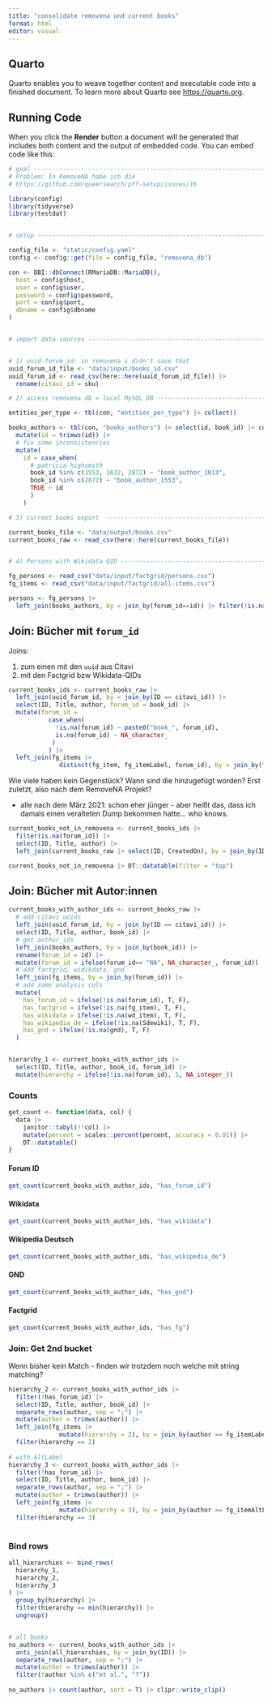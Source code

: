 ```yaml
---
title: "consolidate removena und current books"
format: html
editor: visual
---
```


## Quarto

Quarto enables you to weave together content and executable code into a finished document. To learn more about Quarto see <https://quarto.org>.

## Running Code

When you click the **Render** button a document will be generated that includes both content and the output of embedded code. You can embed code like this:

```r

# goal -------------------------------------------------------------------
# Problem: In RemoveNA habe ich die 
# https://github.com/queersearch/ptf-setup/issues/16

library(config)
library(tidyverse)
library(testdat)


# setup ------------------------------------------------------------------

config_file <- "static/config.yaml"
config <- config::get(file = config_file, "removena_db")

con <- DBI::dbConnect(RMariaDB::MariaDB(),
  host = config$host,
  user = config$user,
  password = config$password,
  port = config$port,
  dbname = config$dbname
)


# import data sources ----------------------------------------------------


# 1) uuid-forum_id: in removena i didn't save that
uuid_forum_id_file <- "data/input/books_id.csv"
uuid_forum_id <- read_csv(here::here(uuid_forum_id_file)) |>
  rename(citavi_id = sku)

# 2) access removena db = local MySQL DB ---------------------------------

entities_per_type <- tbl(con, "entities_per_type") |> collect()

books_authors <- tbl(con, "books_authors") |> select(id, book_id) |> collect() |> 
  mutate(id = trimws(id)) |> 
  # fix some inconsistencies
  mutate(
    id = case_when(
      # patricia highsmith
      book_id %in% c(1553, 1632, 2872) ~ "book_author_1013",
      book_id %in% c(2872) ~ "book_author_1553",
      TRUE ~ id
      )
    )

# 3) current books export  -----------------------------------------------

current_books_file <- "data/output/books.csv"
current_books_raw <- read_csv(here::here(current_books_file)) 


# 4) Persons with Wikidata QID --------------------------------------------

fg_persons <- read_csv("data/input/factgrid/persons.csv") 
fg_items <- read_csv("data/input/factgrid/all-items.csv")

persons <- fg_persons |> 
  left_join(books_authors, by = join_by(forum_id==id)) |> filter(!is.na(book_id))


```
## Join: Bücher mit `forum_id`

Joins: 

1. zum einen mit den `uuid` aus Citavi
2. mit den Factgrid bzw Wikidata-QIDs 

```r
current_books_ids <- current_books_raw |> 
  left_join(uuid_forum_id, by = join_by(ID == citavi_id)) |> 
  select(ID, Title, author, forum_id = book_id) |> 
  mutate(forum_id = 
           case_when(
             !is.na(forum_id) ~ paste0("book_", forum_id),
             is.na(forum_id) ~ NA_character_
            )
           ) |> 
  left_join(fg_items |> 
              distinct(fg_item, fg_itemLabel, forum_id), by = join_by(forum_id))
```

Wie viele haben kein Gegenstück? Wann sind die hinzugefügt worden? Erst zuletzt, also nach dem RemoveNA Projekt?

- alle nach dem März 2021: schon eher jünger - aber heißt das, dass ich damals einen veralteten Dump bekommen hatte... who knows.

```r
current_books_not_in_removena <- current_books_ids |> 
  filter(is.na(forum_id)) |> 
  select(ID, Title, author) |> 
  left_join(current_books_raw |> select(ID, CreatedOn), by = join_by(ID))

current_books_not_in_removena |> DT::datatable(filter = "top")
```

## Join: Bücher mit Autor:innen

```r
current_books_with_author_ids <- current_books_raw |> 
  # add citavi uuids
  left_join(uuid_forum_id, by = join_by(ID == citavi_id)) |> 
  select(ID, Title, author, book_id) |> 
  # get author_ids
  left_join(books_authors, by = join_by(book_id)) |> 
  rename(forum_id = id) |> 
  mutate(forum_id = ifelse(forum_id== "NA", NA_character_, forum_id)) |> 
  # add factgrid, widikdata, gnd
  left_join(fg_items, by = join_by(forum_id)) |> 
  # add some analysis cols
  mutate(
    has_forum_id = ifelse(!is.na(forum_id), T, F),
    has_factgrid = ifelse(!is.na(fg_item), T, F),
    has_wikidata = ifelse(!is.na(wd_item), T, F),
    has_wikipedia_de = ifelse(!is.na(Sdewiki), T, F),
    has_gnd = ifelse(!is.na(gnd), T, F)
  )


hierarchy_1 <- current_books_with_author_ids |> 
  select(ID, Title, author, book_id, forum_id) |>
  mutate(hierarchy = ifelse(!is.na(forum_id), 1, NA_integer_))
```

### Counts

```r
get_count <- function(data, col) {
  data |> 
    janitor::tabyl(!!col) |> 
    mutate(percent = scales::percent(percent, accuracy = 0.01)) |> 
    DT::datatable()
}
```

#### Forum ID 

```r
get_count(current_books_with_author_ids, "has_forum_id")
```

#### Wikidata 

```r
get_count(current_books_with_author_ids, "has_wikidata")
```

#### Wikipedia Deutsch 

```r
get_count(current_books_with_author_ids, "has_wikipedia_de")
```

#### GND 

```r
get_count(current_books_with_author_ids, "has_gnd")

```
#### Factgrid 

```r
get_count(current_books_with_author_ids, "has_fg")
```


### Join: Get 2nd bucket

Wenn bisher kein Match - finden wir trotzdem noch welche mit string matching? 

```r
hierarchy_2 <- current_books_with_author_ids |> 
  filter(!has_forum_id) |> 
  select(ID, Title, author, book_id) |>
  separate_rows(author, sep = ";") |> 
  mutate(author = trimws(author)) |> 
  left_join(fg_items |> 
              mutate(hierarchy = 2), by = join_by(author == fg_itemLabel)) |> 
  filter(hierarchy == 2)
  
# with AltLabel
hierarchy_3 <- current_books_with_author_ids |> 
  filter(!has_forum_id) |> 
  select(ID, Title, author, book_id) |>
  separate_rows(author, sep = ";") |> 
  mutate(author = trimws(author)) |> 
  left_join(fg_items |> 
              mutate(hierarchy = 3), by = join_by(author == fg_itemAltLabel)) |> 
  filter(hierarchy == 3)
  
```


### Bind rows

```r
all_hierarchies <- bind_rows(
  hierarchy_1,
  hierarchy_2,
  hierarchy_3
) |> 
  group_by(hierarchy) |> 
  filter(hierarchy == min(hierarchy)) |> 
  ungroup() 


# all books
no_authors <- current_books_with_author_ids |> 
  anti_join(all_hierarchies, by = join_by(ID)) |> 
  separate_rows(author, sep = ";") |> 
  mutate(author = trimws(author)) |> 
  filter(!author %in% c("et al.", "?"))
  
no_authors |> count(author, sort = T) |> clipr::write_clip()
```

